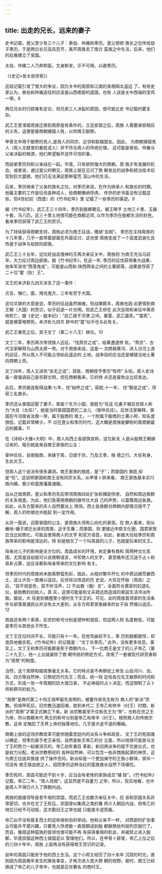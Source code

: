 ```yaml
---
---
---
```

title: 出走的兄长，远来的妻子
---



史书记载，亶父至少有三个儿子：泰伯、仲雍和季历。亶父想把 族长之位传给幼子季历，于是两位长兄高风亮节，离开周族去了南方 蛮族之中生活，后来，他们的后裔建立了吴国。

太伯、仲雍二人乃奔荆蛮，文身断发，示不可用，以避季历。

（《史记•吴太伯世家》）

这段记载引发了很大的争议，因为关中的周原和江南的吴相隔太遥远 了。有些史家认为，泰伯和仲雍逃往的应该是山西南部的虞国，也有 人说是关中西端的宝鸡一带。8

两位兄长的行踪难有定论，但兄弟三人决裂的原因，很可能比史 书记载的要复杂。

武乙王恩准姬周族迁居到周原是有条件的，立足安居之后，周族 人需要承担相应的义务，这便是替商朝捕猎人牲，以供商王献祭。

甲骨文中用于献祭的羌人,是周人的同宗、近邻和联姻盟友。因此， 为商朝捕猎羌人（周人文献里的姜姓戎人）并不符合周人的传统伦理。 这可能是泰伯、仲雍与父亲决裂的根源，他们希望躲开这件可怕的事。

而幼弟季历则和父亲站在一起。毕竟，只有依附强大的商朝，周 族才有发展的机会。或者说，通过亶父的朝见，周族上层在见识了商 朝发达的战争和统治技术后受到巨大震撼，他们已无法满足那种蛮荒 深山中的生活。

后来，季历继承了父亲的族长之位。对季历来说，在作为继承人 和族长的时期，他最主要的工作是征伐各种戎人，给商朝缴纳俘虏。 传世的史书虽没有记载这些，但4世纪初（西晋）的《竹书纪年》里 记载了一些季历的事迹。9

据《竹书纪年》，武乙王三十四年，季历到殷都朝见，被王赐予 土地三十里，玉器十套，马八匹。这三十里土地很可能在商都近郊, 以作为季历在殷都生活的封邑。看来季历获得了武乙王的赏识。

为了持续获得商朝支持，周族必须为商王征战，缴纳“血税”。 季历在主持周族的十几年里，几乎一直带着部属在外面征讨，这也使 周族变成了一个高度武装化且热衷于战争与劫掠的部族。

武乙王三十五年，这位好战且慢神的王再次亲征关中，周族则 为商王充当马前卒，大力征讨周边部族。据《竹书纪年》，在这一年, 季历的征伐获得重大战果，他率军进攻“西落鬼戎”，可能是山西和 陕西两省之间的土著部落，战果是俘获了二十位“翟（狄）王”。

文王的未济卦九四爻涉及了这一事件：

贞吉，悔亡。震，用伐鬼方，三年有赏于大国。

这句爻辞的大意是说，季历的征战虽然艰难，但战果颇丰，周族也因 此更得到商王朝（大国）的赏识，似乎前途一片光明。但武乙王却在 此次巡视和亲征中离奇地死亡，据《史记・殷本纪》：“武乙猎于河渭 之间，暴雷，武乙震死。”“震死”，就是被雷电劈死。未济卦九四爻 辞中的“震”似乎也与此有关。

武乙王暴死之后，其子文丁（第二十八王）继位。10

文丁二年，季历再次带领族人远征，“伐燕京之戎”，结果遭遇惨 败。“燕京”，古代注家解释为山西太原一带。对于周族来说，这是一 次跨越黄河、进入汾河上游的远征，所以周人不可能占领如此遥远的 土地，战争目的应当还是捕猎当地土著向商朝上贡。

文丁四年，周人又进攻“余无之戎”，获胜，商朝授予季历“牧师” 头衔。周人史诗虽一直强调自己是农耕文明，但在商朝看来，它的特 点还是畜牧业比较发达。

此后，季历接连取得战果:七年，伐“始呼之戎”，获胜;十一年， 伐“翳徒之戎”，俘获三名酋长。

季历还从挚国迎娶了妻子。挚是个东方小国，族姓为“任这 位妻子被后世周人称为“大任（太任）”，她是当时挚国国君的二女儿 （挚仲氏任）。后世注家解释，挚国在今河南省汝南一带，属于殷商的 南土，一个附属于殷商的土著小邦，知名度很低，记载非常稀少。不 过在亶父和季历时代，这大概是周族能攀附的离商朝最近的婚事。11

在《诗经•大雅•大明》中，周人向西土各部族宣称，这位新夫 人是从殷商王朝嫁过来的，暗示她是来自商王家族的公主：

挚仲氏任，自彼殷商，来嫁于周，日嫔于京。乃及王季，维 德之行。大任有身，生此文王。

但周人这个说法有很多漏洞。商王家族的族姓，是“子”；而挚国的 族姓,却是“任”。这说明挚国和商王没有同宗关系。从甲骨卜辞来看， 商王家族基本实行族内婚，极少和蛮族藩属通婚。

自从迁居周原，亶父和季历先后带领周族四处扩张和捕捉俘虏， 自然和周边族群的关系很差。为此，他们急需用商朝的旗号壮大自 己的声势，以震慑周边各族。如此，从东方娶来的夫人自然要派上 用场。西土各族群对商朝内部情况很不了解，周人的吹嘘也许能起 到一定作用。

从另一面说，迎娶挚国的公主，是周族头领有心向化的表现。在 商人看来，刚从豳地-碾子坡迁出来的周族，近乎生番；而挚国，则 更接近中原文化圈，国君家族应当比较商化，可能会使用商人的文字 和官方语音，如此，新娘大任给季历和周族带来的影响是深远的，特 别是她生了一个叫周昌的儿子，也就是后来的文王。

母亲对儿子的影响是全方位的。周昌成长的环境，肯定兼有商和 周两种文化氛围，尤其是自幼就可以说商朝语言，书写商人的文字， 甚至晚年还沉迷于占卜和易卦占算，这应该都和母亲带来的文化影响 有关。

但季历时代的周族尚未脱离野蛮色彩，因此，从相对繁华开化 的中原远嫁荒僻西土，这让大任一直难以适应。后世经过改造的历 史说，大任在怀胎（周昌）之后，“目不视恶色，耳不听淫声，口 不出敖（傲）言”，全面符合儒家的妇道礼仪，是胎教的创始人。其 实，这很可能是和丈夫疏远而造成的家庭生活冷淡所致。据说，大 任是到猪圈里小便时生下文王的。可见，此时周族首领家的生活条 件与部落普通民众并没有太大差别，从东方邦君家族嫁来的女子自 然难以适应。12

周昌还有两个弟弟，后世的称号分别是虢仲和虢叔，但这两人知 名度极低，可能是季历与其他女子所生。

文丁王在位时间不长，可能只有十一年。在他驾崩前不久，季 历到殷都献俘，却诡异地被杀死。《竹书纪年》的记载是：“文丁杀季历。” 此外，没有更多信息。事实上，文丁王和季历可能都是死于商朝内斗。 下一位商王是文丁的儿子帝乙（第二十九王），他一上台就废除了商 朝传统的祭祀方式，改用了一套被现代研究者称为“周祭”的制度。

当然，这个周祭和姬周族毫无关系。它的特点是不再祭祀上帝及 山岳河川、龙、凤、四方等自然神，只祭祀历代先王；而且，统一规 定给各位先王献祭的时间和方式，形成一张一年周期的巨大值日表， 不必再临时占卜决定。而这限制了占卜师和祭司的权力。

“周祭”是商代第二十四王祖甲最先发明的，被董作宾先生称为 商人的“新派”宗教。但祖甲死后，旧宗教迅速回潮，直到末代二 王帝乙和帝辛（纣王）时期，新派的“周祭”才算正式确立下来。新 派宗教甚至不仅称先王为“帝”，也称在世之王为帝，所以商朝末代 两王的称号分别是帝乙和帝辛（纣王）。按照商人的传统宗教，这肯 定触犯了天界上帝的独尊地位，几乎是大逆不道的僭越。

商朝上层的这场宗教改革可能伴随着宫廷内的派系斗争和政变。 文丁王的死因难以确定，但季历属于老王亲信，自然是新王帝乙的对 立面，所以他很可能是与文丁王的势力一起被消灭的。帝乙初年重启 革新，新旧两派争的就不仅是仪式，也是权力分配。老派宗教祭祀的 各种自然神，可以包含一些非商族起源的神灵，这为商王拉拢异族提 供了操作空间。新派却是一个更加保守的王族小群体，排斥一切没有 商王族血统之人，因而季历这种当红的蛮族酋长自然下场堪忧。

季历死时，周昌可能还不到十岁，应当会有老练的家族成员“辅 政”。《竹书纪年》记载，帝乙二年，“周人伐商”。这显然是不自量力 之举，所以，现实地看，也许是周人不得已介入了商朝内战。

周族的直接领导是老牛坡的崇国，而武乙王也数次亲征关中，应 该和崇国关系非常密切。也许在文丁王死后，崇国曾纠集周之类的番 邦介入朝廷内战，但帝乙的地位已经不可动摇，这次勤旧王之举也就 只能是半途而废。

帝乙似乎没有报复西土的这些侯和伯的举动。他和父亲不一样， 对西部的扩张事业可能并不感兴趣，只要羌人俘虏能一直按期送到殷 都献祭给列祖列宗就行了。而且，像周这种蛮族的首领也很可能不再 有获得重用的机会，并被禁止进入殷都，毕竟崇国这种西土侯国足以 管理他们。所以，在甲骨卜辞里，帝乙上位之后的三四十年中，周族 上层再没有获得商王赏识的记录。

幼年的周昌只能安于他的西土生活。这个小邦又经历了四十余年 沉寂的时光，直到因为周昌晚年发生的某些事变，才再次进入庞大商 朝的视野。彼时，商王已经换成了帝乙的儿子帝辛，也就是后世著名 的商纣王。